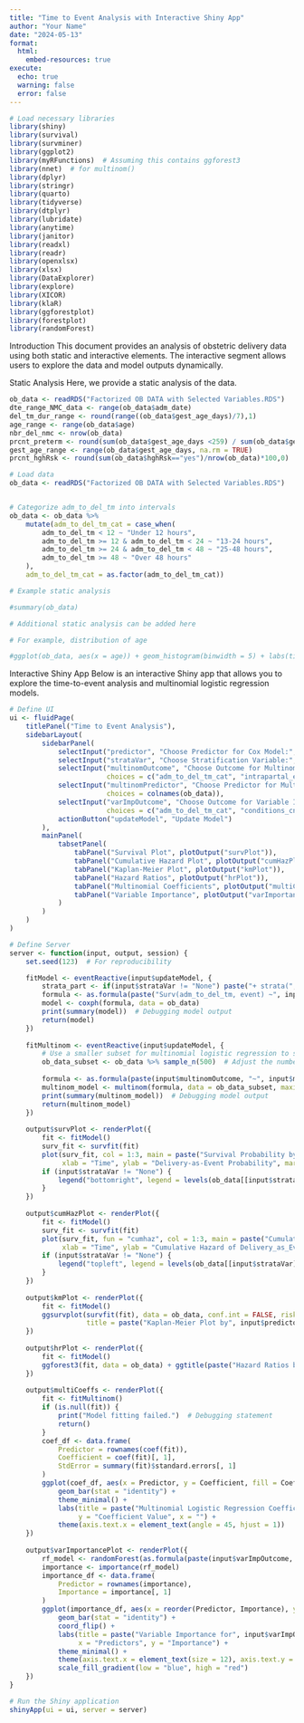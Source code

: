 ```yaml
---
title: "Time to Event Analysis with Interactive Shiny App"
author: "Your Name"
date: "2024-05-13"
format: 
  html: 
    embed-resources: true
execute:
  echo: true
  warning: false
  error: false
---
```


```r
# Load necessary libraries
library(shiny)
library(survival)
library(survminer)
library(ggplot2)
library(myRFunctions)  # Assuming this contains ggforest3
library(nnet)  # for multinom()
library(dplyr)
library(stringr)
library(quarto)
library(tidyverse)
library(dtplyr)
library(lubridate)
library(anytime)
library(janitor)
library(readxl)
library(readr)
library(openxlsx)
library(xlsx)
library(DataExplorer)
library(explore)
library(XICOR)
library(klaR)
library(ggforestplot)
library(forestplot)
library(randomForest)

```

Introduction This document provides an analysis of obstetric delivery data using both static and interactive elements. The interactive segment allows users to explore the data and model outputs dynamically.

Static Analysis Here, we provide a static analysis of the data.

```r
ob_data <- readRDS("Factorized OB DATA with Selected Variables.RDS")
dte_range_NMC_data <- range(ob_data$adm_date)
del_tm_dur_range <- round(range((ob_data$gest_age_days)/7),1)
age_range <- range(ob_data$age)
nbr_del_nmc <- nrow(ob_data)
prcnt_preterm <- round(sum(ob_data$gest_age_days <259) / sum(ob_data$gest_age_days >=140)*100,0)
gest_age_range <- range(ob_data$gest_age_days, na.rm = TRUE)
prcnt_hghRsk <- round(sum(ob_data$hghRsk=="yes")/nrow(ob_data)*100,0)
```

```r
# Load data 
ob_data <- readRDS("Factorized OB DATA with Selected Variables.RDS")


# Categorize adm_to_del_tm into intervals
ob_data <- ob_data %>%
    mutate(adm_to_del_tm_cat = case_when(
        adm_to_del_tm < 12 ~ "Under 12 hours",
        adm_to_del_tm >= 12 & adm_to_del_tm < 24 ~ "13-24 hours",
        adm_to_del_tm >= 24 & adm_to_del_tm < 48 ~ "25-48 hours",
        adm_to_del_tm >= 48 ~ "Over 48 hours"
    ),
    adm_to_del_tm_cat = as.factor(adm_to_del_tm_cat))

# Example static analysis

#summary(ob_data)

# Additional static analysis can be added here

# For example, distribution of age

#ggplot(ob_data, aes(x = age)) + geom_histogram(binwidth = 5) + labs(title = "Distribution of Age", x = "Age", y = "Count") 
```

Interactive Shiny App Below is an interactive Shiny app that allows you to explore the time-to-event analysis and multinomial logistic regression models.

```r
# Define UI
ui <- fluidPage(
    titlePanel("Time to Event Analysis"),
    sidebarLayout(
        sidebarPanel(
            selectInput("predictor", "Choose Predictor for Cox Model:", choices = colnames(ob_data)),
            selectInput("strataVar", "Choose Stratification Variable:", choices = c("None", colnames(ob_data))),
            selectInput("multinomOutcome", "Choose Outcome for Multinomial Logistic Regression:", 
                        choices = c("adm_to_del_tm_cat", "intrapartal_events", "conditions_cnsldt")),
            selectInput("multinomPredictor", "Choose Predictor for Multinomial Logistic Regression:", 
                        choices = colnames(ob_data)),
            selectInput("varImpOutcome", "Choose Outcome for Variable Importance:", 
                        choices = c("adm_to_del_tm_cat", "conditions_cnsldt", "cluster", "delivery_cnsldt")),
            actionButton("updateModel", "Update Model")
        ),
        mainPanel(
            tabsetPanel(
                tabPanel("Survival Plot", plotOutput("survPlot")),
                tabPanel("Cumulative Hazard Plot", plotOutput("cumHazPlot")),
                tabPanel("Kaplan-Meier Plot", plotOutput("kmPlot")),
                tabPanel("Hazard Ratios", plotOutput("hrPlot")),
                tabPanel("Multinomial Coefficients", plotOutput("multiCoeffs")),
                tabPanel("Variable Importance", plotOutput("varImportancePlot"))  # New tab for variable importance
            )
        )
    )
)

# Define Server
server <- function(input, output, session) {
    set.seed(123)  # For reproducibility

    fitModel <- eventReactive(input$updateModel, {
        strata_part <- if(input$strataVar != "None") paste("+ strata(", input$strataVar, ")", sep="") else ""
        formula <- as.formula(paste("Surv(adm_to_del_tm, event) ~", input$predictor, strata_part))
        model <- coxph(formula, data = ob_data)
        print(summary(model))  # Debugging model output
        return(model)
    })
    
    fitMultinom <- eventReactive(input$updateModel, {
        # Use a smaller subset for multinomial logistic regression to simplify computation
        ob_data_subset <- ob_data %>% sample_n(500)  # Adjust the number as needed
        
        formula <- as.formula(paste(input$multinomOutcome, "~", input$multinomPredictor))
        multinom_model <- multinom(formula, data = ob_data_subset, maxit = 100)
        print(summary(multinom_model))  # Debugging model output
        return(multinom_model)
    })
    
    output$survPlot <- renderPlot({
        fit <- fitModel()
        surv_fit <- survfit(fit)
        plot(surv_fit, col = 1:3, main = paste("Survival Probability by", input$predictor),
             xlab = "Time", ylab = "Delivery-as-Event Probability", mark.time = TRUE)
        if (input$strataVar != "None") {
            legend("bottomright", legend = levels(ob_data[[input$strataVar]]), col = 1:3, lty = 1)
        }
    })
    
    output$cumHazPlot <- renderPlot({
        fit <- fitModel()
        surv_fit <- survfit(fit)
        plot(surv_fit, fun = "cumhaz", col = 1:3, main = paste("Cumulative Hazard by", input$predictor),
             xlab = "Time", ylab = "Cumulative Hazard of Delivery_as_Event", mark.time = TRUE)
        if (input$strataVar != "None") {
            legend("topleft", legend = levels(ob_data[[input$strataVar]]), col = 1:3, lty = 1)
        }
    })
    
    output$kmPlot <- renderPlot({
        fit <- fitModel()
        ggsurvplot(survfit(fit), data = ob_data, conf.int = FALSE, risk.table = TRUE, fun = "event",
                   title = paste("Kaplan-Meier Plot by", input$predictor))
    })
    
    output$hrPlot <- renderPlot({
        fit <- fitModel()
        ggforest3(fit, data = ob_data) + ggtitle(paste("Hazard Ratios by", input$predictor))
    })
    
    output$multiCoeffs <- renderPlot({
        fit <- fitMultinom()
        if (is.null(fit)) {
            print("Model fitting failed.")  # Debugging statement
            return()
        }
        coef_df <- data.frame(
            Predictor = rownames(coef(fit)),
            Coefficient = coef(fit)[, 1],
            StdError = summary(fit)$standard.errors[, 1]
        )
        ggplot(coef_df, aes(x = Predictor, y = Coefficient, fill = Coefficient)) +
            geom_bar(stat = "identity") +
            theme_minimal() +
            labs(title = paste("Multinomial Logistic Regression Coefficients by", input$multinomPredictor),
                 y = "Coefficient Value", x = "") +
            theme(axis.text.x = element_text(angle = 45, hjust = 1))
    })
    
    output$varImportancePlot <- renderPlot({
        rf_model <- randomForest(as.formula(paste(input$varImpOutcome, "~ .")), data = ob_data)
        importance <- importance(rf_model)
        importance_df <- data.frame(
            Predictor = rownames(importance),
            Importance = importance[, 1]
        )
        ggplot(importance_df, aes(x = reorder(Predictor, Importance), y = Importance, fill = Importance)) +
            geom_bar(stat = "identity") +
            coord_flip() +
            labs(title = paste("Variable Importance for", input$varImpOutcome),
                 x = "Predictors", y = "Importance") +
            theme_minimal() +
            theme(axis.text.x = element_text(size = 12), axis.text.y = element_text(size = 12)) +
            scale_fill_gradient(low = "blue", high = "red")
    })
}

# Run the Shiny application
shinyApp(ui = ui, server = server)

```
